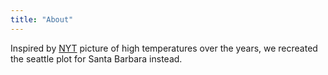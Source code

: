 ```yaml
---
title: "About"
---
```


Inspired by [NYT](https://www.nytimes.com/interactive/2021/06/29/upshot/portland-seattle-vancouver-weather.html) picture of high temperatures over the years, we recreated the seattle plot for Santa Barbara instead. 
